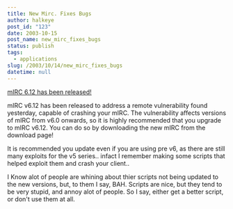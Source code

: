 ```yaml
---
title: New Mirc. Fixes Bugs
author: halkeye
post_id: "123"
date: 2003-10-15
post_name: new_mirc_fixes_bugs
status: publish
tags:
  - applications
slug: /2003/10/14/new_mirc_fixes_bugs
datetime: null
---
```


[mIRC 6.12 has been released!](https://www.mirc.com/)

mIRC v6.12 has been released to address a remote vulnerability found yesterday, capable of crashing your mIRC. The vulnerability affects versions of mIRC from v6.0 onwards, so it is highly recommended that you upgrade to mIRC v6.12. You can do so by downloading the new mIRC from the download page!

It is recommended you update even if you are using pre v6, as there are still many exploits for the v5 series.. infact I remember making some scripts that helped exploit them and crash your client..

I Know alot of people are whining about thier scripts not being updated to the new versions, but, to them I say, BAH. Scripts are nice, but they tend to be very stupid, and annoy alot of people. So I say, either get a better script, or don't use them at all.
